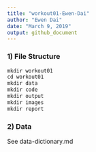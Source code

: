 ```yaml
---
title: "workout01-Ewen-Dai"
author: "Ewen Dai"
date: "March 9, 2019"
output: github_document
---
```


### 1) File Structure

```r
mkdir workout01
cd workout01
mkdir data
mkdir code
mkdir output
mkdir images
mkdir report
```

### 2) Data

See data-dictionary.md

